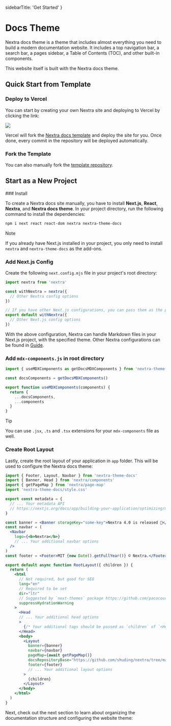   sidebarTitle: 'Get Started'
}


# Docs Theme

Nextra docs theme is a theme that includes almost everything you need to build a
modern documentation website. It includes a top navigation bar, a search bar, a
pages sidebar, a Table of Contents (TOC), and other built-in components.

This website itself is built with the Nextra docs theme.

## Quick Start from Template

### Deploy to Vercel

You can start by creating your own Nextra site and deploying to Vercel by
clicking the link:

[![](https://vercel.com/button)](https://vercel.com/new/clone?s=https%3A%2F%2Fgithub.com%2Fshuding%2Fnextra-docs-template&showOptionalTeamCreation=false)

Vercel will fork the
[Nextra docs template](https://github.com/shuding/nextra-docs-template) and
deploy the site for you. Once done, every commit in the repository will be
deployed automatically.

### Fork the Template

You can also manually fork the
[template repository](https://github.com/shuding/nextra-docs-template).

## Start as a New Project

<Steps>
### Install

To create a Nextra docs site manually, you have to install **Next.js**,
**React**, **Nextra**, and **Nextra docs theme**. In your project directory, run
the following command to install the dependencies:

```sh npm2yarn
npm i next react react-dom nextra nextra-theme-docs
```

> [!NOTE]
>
> If you already have Next.js installed in your project, you only need to
> install `nextra` and `nextra-theme-docs` as the add-ons.

<InstallNextraTheme />

### Add Next.js Config

Create the following `next.config.mjs` file in your project's root directory:

```js filename="next.config.mjs"
import nextra from 'nextra'

const withNextra = nextra({
  // Other Nextra config options
})

// If you have other Next.js configurations, you can pass them as the parameter:
export default withNextra({
  // Other Next.js config options
})
```

With the above configuration, Nextra can handle Markdown files in your Next.js
project, with the specified theme. Other Nextra configurations can be found in
[Guide](/docs/guide).

### Add `mdx-components.js` in root directory

```ts filename="mdx-components.js"
import { useMDXComponents as getDocsMDXComponents } from 'nextra-theme-docs'

const docsComponents = getDocsMDXComponents()

export function useMDXComponents(components) {
  return {
    ...docsComponents,
    ...components
  }
}
```

> [!TIP]
>
> You can use `.jsx`, `.ts` and `.tsx` extensions for your `mdx-components` file
> as well.

### Create Root Layout

Lastly, create the root layout of your application in `app` folder. This will be
used to configure the Nextra docs theme:

```jsx filename="app/layout.jsx"
import { Footer, Layout, Navbar } from 'nextra-theme-docs'
import { Banner, Head } from 'nextra/components'
import { getPageMap } from 'nextra/page-map'
import 'nextra-theme-docs/style.css'

export const metadata = {
  // ... Your metadata API
  // https://nextjs.org/docs/app/building-your-application/optimizing/metadata
}

const banner = <Banner storageKey="some-key">Nextra 4.0 is released 🎉</Banner>
const navbar = (
  <Navbar
    logo={<b>Nextra</b>}
    // ... Your additional navbar options
  />
)
const footer = <Footer>MIT {new Date().getFullYear()} © Nextra.</Footer>

export default async function RootLayout({ children }) {
  return (
    <html
      // Not required, but good for SEO
      lang="en"
      // Required to be set
      dir="ltr"
      // Suggested by `next-themes` package https://github.com/pacocoursey/next-themes#with-app
      suppressHydrationWarning
    >
      <Head
      // ... Your additional head options
      >
        {/* Your additional tags should be passed as `children` of `<Head>` element */}
      </Head>
      <body>
        <Layout
          banner={banner}
          navbar={navbar}
          pageMap={await getPageMap()}
          docsRepositoryBase="https://github.com/shuding/nextra/tree/main/docs"
          footer={footer}
          // ... Your additional layout options
        >
          {children}
        </Layout>
      </body>
    </html>
  )
}
```

<ReadeToGo />

</Steps>

Next, check out the next section to learn about organizing the documentation
structure and configuring the website theme:

